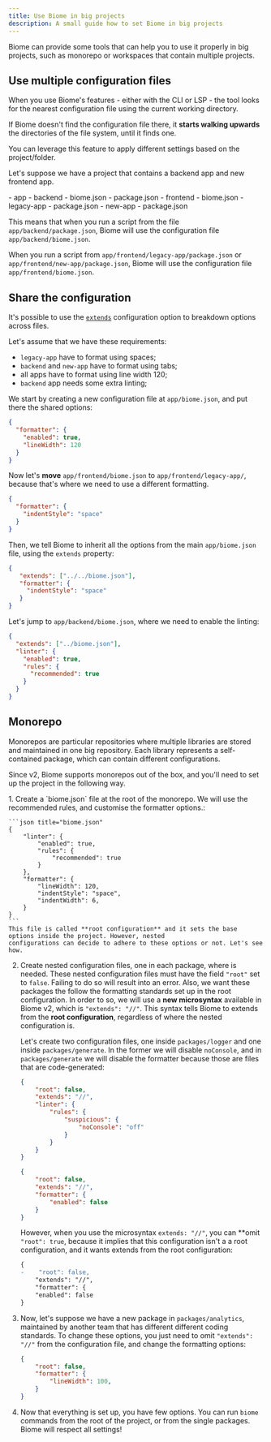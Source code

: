 ```yaml
---
title: Use Biome in big projects
description: A small guide how to set Biome in big projects
---
```



Biome can provide some tools that can help you to use it properly in big projects, such as monorepo or workspaces that contain multiple projects.


## Use multiple configuration files

When you use Biome's features - either with the CLI or LSP - the tool looks for the nearest configuration file using the current working directory.

If Biome doesn't find the configuration file there, it **starts walking upwards** the directories of the file system, until it finds one.

You can leverage this feature to apply different settings based on the project/folder.

Let's suppose we have a project that contains a backend app and new frontend app.


<FileTree>
  - app
    - backend
      - biome.json
      - package.json
    - frontend
      - biome.json
      - legacy-app
        - package.json
      - new-app
        - package.json
</FileTree>

This means that when you run a script from the file `app/backend/package.json`, Biome will use the configuration file `app/backend/biome.json`.

When you run a script from `app/frontend/legacy-app/package.json` or `app/frontend/new-app/package.json`, Biome will use the configuration file `app/frontend/biome.json`.

## Share the configuration

It's possible to use the [`extends`](/guides/configure-biome/#share-a-configuration-file) configuration option to breakdown options across files.

Let's assume that we have these requirements:
- `legacy-app` have to format using spaces;
- `backend` and `new-app` have to format using tabs;
- all apps have to format using line width 120;
- `backend` app needs some extra linting;

We start by creating a new configuration file at `app/biome.json`, and put there the shared options:


```json title="app/biome.json"
{
  "formatter": {
    "enabled": true,
    "lineWidth": 120
  }
}
```

Now let's **move** `app/frontend/biome.json` to `app/frontend/legacy-app/`, because that's where we need to use a different formatting.


```json title="app/frontend/legacy-app/biome.json"
{
  "formatter": {
    "indentStyle": "space"
  }
}
```

Then, we tell Biome to inherit all the options from the main `app/biome.json` file, using the `extends` property:

```json title="app/frontend/legacy-app/biome.json" ins={2}
{
   "extends": ["../../biome.json"],
   "formatter": {
     "indentStyle": "space"
   }
}
```

Let's jump to `app/backend/biome.json`, where we need to enable the linting:


```json title="app/backend/biome.json"
{
  "extends": ["../biome.json"],
  "linter": {
    "enabled": true,
    "rules": {
      "recommended": true
    }
  }
}
```

## Monorepo

Monorepos are particular repositories where multiple libraries are stored and maintained in one big repository. Each library represents a self-contained package, which can contain different configurations.

Since v2, Biome supports monorepos out of the box, and you'll need to set up the project in the following way.

<Steps>
1. Create a `biome.json` file at the root of the monorepo. We will use the recommended rules, and customise the formatter
    options.:

    ```json title="biome.json"
    {
        "linter": {
            "enabled": true,
            "rules": {
                "recommended": true
            }
        },
        "formatter": {
            "lineWidth": 120,
            "indentStyle": "space",
            "indentWidth": 6,
        }
    }
    ```
    This file is called **root configuration** and it sets the base options inside the project. However, nested
    configurations can decide to adhere to these options or not. Let's see how.

2. Create nested configuration files, one in each package, where is needed. These nested configuration files must have the
    field `"root"` set to `false`. Failing to do so will result into an error. Also, we want these packages the follow
    the formatting standards set up in the root configuration. In order to so, we will use a **new microsyntax**
    available in Biome v2, which is `"extends": "//"`. This syntax tells Biome to extends from the **root configuration**,
    regardless of where the nested configuration is.

    Let's create two configuration files,
    one inside `packages/logger` and one inside `packages/generate`. In the former we will disable `noConsole`, and in
    `packages/generate` we will disable the formatter because those are files that are code-generated:

    ```json title="packages/logger/biome.json"
    {
        "root": false,
        "extends": "//",
        "linter": {
            "rules": {
                "suspicious": {
                    "noConsole": "off"
                }
            }
        }
    }
    ```

    ```json title="packages/generate/biome.json"
    {
        "root": false,
        "extends": "//",
        "formatter": {
            "enabled": false
        }
    }
    ```
    However, when you use the microsyntax `extends: "//"`, you can **omit `"root": true`, because it implies that this configuration isn't a
    a root configuration, and it wants extends from the root configuration:

    ```diff title="packages/generate/biome.json"
    {
    -    "root": false,
        "extends": "//",
        "formatter": {
        "enabled": false
    }
    ```
3. Now, let's suppose we have a new package in `packages/analytics`, maintained by another team that has different different coding standards.
    To change these options, you just need to omit `"extends": "//"` from the configuration file, and change the formatting options:
    ```json title="packages/analytics/biome.json"
    {
        "root": false,
        "formatter": {
            "lineWidth": 100,
        }
    }

    ```
4. Now that everything is set up, you have few options. You can run `biome` commands from the root of the project, or from the single packages.
    Biome will respect all settings!
</Steps>